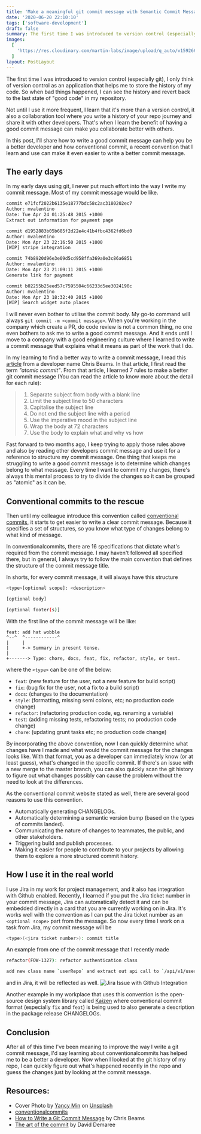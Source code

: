 ```yaml
---
title: 'Make a meaningful git commit message with Semantic Commit Message'
date: '2020-06-20 22:10:10'
tags: ['software-development']
draft: false
summary: The first time I was introduced to version control (especially git), I only think of version control as an application that helps me to store the history of my code. So when bad things happened, I can see the history and revert back to the last state of "good code" in my repository. Not until I use it more frequent, I learn that it's more than a version control, it also a collaboration tool where you write a history of your repo journey and share it with other developers. That's when I learn the benefit of having a good commit message can make you collaborate better with others.
images:
  [
    'https://res.cloudinary.com/martin-labs/image/upload/q_auto/v1592660347/Blog/git-commit-history.jpg',
  ]
layout: PostLayout
---
```


The first time I was introduced to version control (especially git), I only think of version control as an application that helps me to store the history of my code. So when bad things happened, I can see the history and revert back to the last state of "good code" in my repository.

Not until I use it more frequent, I learn that it's more than a version control, it also a collaboration tool where you write a history of your repo journey and share it with other developers. That's when I learn the benefit of having a good commit message can make you collaborate better with others.

In this post, I'll share how to write a good commit message can help you be a better developer and how conventional commit, a recent convention that I learn and use can make it even easier to write a better commit message.

## The early days

In my early days using git, I never put much effort into the way I write my commit message. Most of my commit message would be like.

```bash
commit e71fcf2022b6135e18777bdc58c2ac3180202ec7
Author: mvalentino
Date: Tue Apr 24 01:25:48 2015 +1000
Extract out information for payment page

commit d1952883b05b685f2d22e4c41b4fbc4362fd6bd0
Author: mvalentino
Date: Mon Apr 23 22:16:50 2015 +1000
[WIP] stripe integration

commit 74b8920d96e3e09d5cd958ffa369a0e3c86a6851
Author: mvalentino
Date: Mon Apr 23 21:09:11 2015 +1000
Generate link for payment

commit b02255b25eed57c7595504c66233d5ee3024190c
Author: mvalentino
Date: Mon Apr 23 18:32:40 2015 +1000
[WIP] Search widget auto places
```

I will never even bother to utilise the commit body. My go-to command will always `git commit -m <commit message>`. When you're working in the company which create a PR, do code review is not a common thing, no one even bothers to ask me to write a good commit message. And it ends until I move to a company with a good engineering culture where I learned to write a commit message that explains what it means as part of the work that I do.

In my learning to find a better way to write a commit message, I read this [article](https://chris.beams.io/posts/git-commit/) from a developer name Chris Beams. In that article, I first read the term _"atomic commit"_. From that article, I learned 7 rules to make a better git commit message (You can read the article to know more about the detail for each rule):

> 1. Separate subject from body with a blank line
> 2. Limit the subject line to 50 characters
> 3. Capitalise the subject line
> 4. Do not end the subject line with a period
> 5. Use the imperative mood in the subject line
> 6. Wrap the body at 72 characters
> 7. Use the body to explain what and why vs how

Fast forward to two months ago, I keep trying to apply those rules above and also by reading other developers commit message and use it for a reference to structure my commit message. One thing that keeps me struggling to write a good commit message is to determine which changes belong to what message. Every time I want to commit my changes, there's always this mental process to try to divide the changes so it can be grouped as "atomic" as it can be.

## Conventional commits to the rescue

Then until my colleague introduce this convention called [conventional commits](https://www.conventionalcommits.org/en/v1.0.0/), it starts to get easier to write a clear commit message. Because it specifies a set of structures, so you know what type of changes belong to what kind of message.

In conventionalcommits, there are 16 specifications that dictate what's required from the commit message. I may haven't followed all specified there, but in general, I always try to follow the main convention that defines the structure of the commit message title.

In shorts, for every commit message, it will always have this structure

```bash
<type>[optional scope]: <description>

[optional body]

[optional footer(s)]
```

With the first line of the commit message will be like:

```
feat: add hat wobble
^--^  ^------------^
|     |
|     +-> Summary in present tense.
|
+-------> Type: chore, docs, feat, fix, refactor, style, or test.
```

where the `<type>` can be one of the below:

- `feat`: (new feature for the user, not a new feature for build script)
- `fix`: (bug fix for the user, not a fix to a build script)
- `docs`: (changes to the documentation)
- `style`: (formatting, missing semi colons, etc; no production code change)
- `refactor`: (refactoring production code, eg. renaming a variable)
- `test`: (adding missing tests, refactoring tests; no production code change)
- `chore`: (updating grunt tasks etc; no production code change)

By incorporating the above convention, now I can quickly determine what changes have I made and what would the commit message for the changes looks like. With that format, you as a developer can immediately know (or at least guess), what's changed in the specific commit. If there's an issue with a new merge to the master branch, you can also quickly scan the git history to figure out what changes possibly can cause the problem without the need to look at the differences.

As the conventional commit website stated as well, there are several good reasons to use this convention.

- Automatically generating CHANGELOGs.
- Automatically determining a semantic version bump (based on the types of commits landed).
- Communicating the nature of changes to teammates, the public, and other stakeholders.
- Triggering build and publish processes.
- Making it easier for people to contribute to your projects by allowing them to explore a more structured commit history.

## How I use it in the real world

I use Jira in my work for project management, and it also has integration with Github enabled. Recently, I learned if you put the Jira ticket number in your commit message, Jira can automatically detect it and can be embedded directly in a card that you are currently working on in Jira. It's works well with the convention as I can put the Jira ticket number as an `<optional scope>` part from the message. So now every time I work on a task from Jira, my commit message will be

```bash
<type>(<jira ticket number>): commit title
```

An example from one of the commit message that I recently made

```bash
refactor(FOW-1327): refactor authentication class

add new class name `userRepo` and extract out api call to `/api/v1/users/me` from authentication to separate class and use the new class to contain all of external api call related to the user data
```

and in Jira, it will be reflected as well.
![Jira Issue with Github Integration](https://res.cloudinary.com/martin-labs/image/upload/v1592660464/Blog/github-jira-integration.png)

Another example in my workplace that uses this convention is the open-source design system library called [Kaizen](https://github.com/cultureamp/kaizen-design-system/blob/master/CONTRIBUTING.md#conventional-commit) where conventional commit format (especially `fix` and `feat`) is being used to also generate a description in the package release CHANGELOGs.

## Conclusion

After all of this time I've been meaning to improve the way I write a git commit message, I'd say learning about conventionalcommits has helped me to be a better a developer. Now when I looked at the git history of my repo, I can quickly figure out what's happened recently in the repo and guess the changes just by looking at the commit message.

## Resources:

- Cover Photo by [Yancy Min](https://unsplash.com/@yancymin?utm_source=unsplash&utm_medium=referral&utm_content=creditCopyText) on [Unsplash](https://unsplash.com/s/photos/git-commit?utm_source=unsplash&utm_medium=referral&utm_content=creditCopyText)
- [conventionalcommits](https://www.conventionalcommits.org/en/v1.0.0/)
- [How to Write a Git Commit Message](https://chris.beams.io/posts/git-commit/) by Chris Beams
- [The art of the commit](https://alistapart.com/article/the-art-of-the-commit/) by David Demaree
